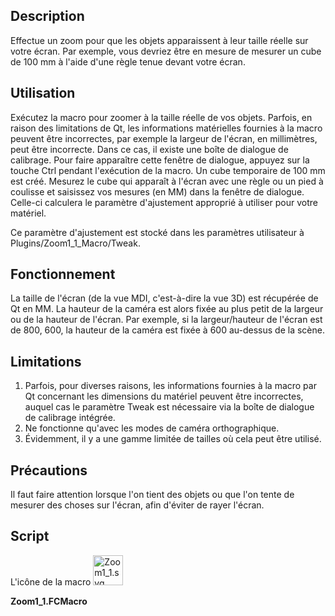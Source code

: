 <languages/>

<div class="mw-translate-fuzzy">
{{Macro/fr
|Name=Zoom 1:1
|Icon=Zoom1_1.svg
|Description=Zoom 1:1 pour que les objets apparaissent à leur taille réelle sur l'écran.
|Author=TheMarkster
|Version=1.0
|Date=2021-11-9
|FCVersion=Python3+
|Download=[https://wiki.freecadweb.org/File:Zoom1_1.svg Icône de la barre d'outils]
}}
</div>

==Description==

Effectue un zoom pour que les objets apparaissent à leur taille réelle sur votre écran. Par exemple, vous devriez être en mesure de mesurer un cube de 100 mm à l'aide d'une règle tenue devant votre écran.

<span id="How_To_Use"></span>
==Utilisation==

Exécutez la macro pour zoomer à la taille réelle de vos objets. Parfois, en raison des limitations de Qt, les informations matérielles fournies à la macro peuvent être incorrectes, par exemple la largeur de l'écran, en millimètres, peut être incorrecte. Dans ce cas, il existe une boîte de dialogue de calibrage. Pour faire apparaître cette fenêtre de dialogue, appuyez sur la touche Ctrl pendant l'exécution de la macro. Un cube temporaire de 100 mm est créé. Mesurez le cube qui apparaît à l'écran avec une règle ou un pied à coulisse et saisissez vos mesures (en MM) dans la fenêtre de dialogue. Celle-ci calculera le paramètre d'ajustement approprié à utiliser pour votre matériel.

Ce paramètre d'ajustement est stocké dans les paramètres utilisateur à Plugins/Zoom1_1_Macro/Tweak.

<span id="How_it_works"></span>
==Fonctionnement==

La taille de l'écran (de la vue MDI, c'est-à-dire la vue 3D) est récupérée de Qt en MM. La hauteur de la caméra est alors fixée au plus petit de la largeur ou de la hauteur de l'écran. Par exemple, si la largeur/hauteur de l'écran est de 800, 600, la hauteur de la caméra est fixée à 600 au-dessus de la scène.

==Limitations==

# Parfois, pour diverses raisons, les informations fournies à la macro par Qt concernant les dimensions du matériel peuvent être incorrectes, auquel cas le paramètre Tweak est nécessaire via la boîte de dialogue de calibrage intégrée.
# Ne fonctionne qu'avec les modes de caméra orthographique.
# Évidemment, il y a une gamme limitée de tailles où cela peut être utilisé.

<span id="Precautions"></span>
==Précautions==

Il faut faire attention lorsque l'on tient des objets ou que l'on tente de mesurer des choses sur l'écran, afin d'éviter de rayer l'écran.

==Script==

L'icône de la macro
[[File:Zoom1_1.svg|48px]]

'''Zoom1_1.FCMacro'''

{{MacroCode|code=
# -*- coding: utf-8 -*-
#Zoom 1:1 macro
#2021, by <TheMarkster>, based on work of kisolre
#Attempts to zoom 3D view such that objects on the screen
#appear to be their actual size
#For example, a 100mm cube should measure 100mm on your screen
#This relies on information provided by Qt about the underlying
#hardware, which Qt admits is not always reliable
#Thus we have a Tweak parameter to workaround such cases.
#Press Ctrl key while executing the macro to bring up the
#calibration dialog and set the tweak for your hardware.


import FreeCAD, FreeCADGui
from PySide import QtGui, QtCore
from pivy import coin

__version__ = "1.1"

def zoomActual(tweak=1.0):
    gv = av.graphicsView()
    height = gv.heightMM()
    width = gv.widthMM()
    node = av.getCameraNode()
    node.height.setValue(tweak*min(width,height))

doc = FreeCAD.ActiveDocument
if not doc:
    doc = FreeCAD.newDocument()
    FreeCAD.Console.PrintMessage("No document, creating one.\n")
av = FreeCADGui.activeView()
pg = FreeCAD.ParamGet("User parameter:Plugins/Zoom1_1_Macro")
tweak = pg.GetFloat("Tweak",1.0)
if hasattr(av,"graphicsView") and hasattr(av.getCameraNode(),"height"):
    zoomActual(tweak)
    modifiers = QtGui.QApplication.keyboardModifiers()
    if modifiers == QtCore.Qt.ControlModifier:
        visible = [obj for obj in doc.Objects if hasattr(obj,"ViewObject") and obj.ViewObject.Visibility == True]
        for obj in doc.Objects:
            if hasattr(obj,"ViewObject"):
                obj.ViewObject.Visibility = False
        cube = doc.addObject("Part::Box","TemporaryCalibrationCube")
        cube.Length = cube.Height = cube.Width = 100
        cube.ViewObject.DisplayMode = "Shaded"
        av.viewFront()
        doc.recompute()
        zoomActual(1.0)
        text = "\
Calibration dialog\n\
\n\
A temporary 100x100x100 mm cube has been created for this\n\
calibration. Measure this cube and enter your measurements.\n\
A tweak value will be calculated based on what you enter and \n\
will be stored in user parameters / Plugins / Zoom1_1_Macro\n\
\n\
You can move this dialog if necessary, but be sure not to zoom\n\
in or out before measuring the cube. If the cube does not fit\n\
cancel this dialog, resize the 3D view, and try again.\n\
\n\
Enter measured Cube Width or Height (in MM):\n"
        win = FreeCADGui.getMainWindow()
        title = "Zoom1_1 macro v"+__version__
        dlg = QtGui.QInputDialog()
        usertweak,ok = dlg.getDouble(win,title,text,100.0)
        doc.removeObject(cube.Name)
        for obj in visible:
            obj.ViewObject.Visibility = True
        if not ok:
            FreeCAD.Console.PrintMessage("Canceled, keeping current tweak value\n")
        else:
            tweak = usertweak/100.0
            pg.SetFloat("Tweak", tweak)
            zoomActual(tweak)
    FreeCAD.Console.PrintMessage("Zoom 1:1 macro -- Ctrl + execute to calibrate, if necessary\n")
    FreeCAD.Console.PrintMessage("Tweak = "+str(tweak)+"\n")
elif not hasattr(av.getCameraNode(),"height"):
    FreeCAD.Console.PrintError("Error: Only orthographic camera types are supported.\n")
else:
    FreeCAD.Console.PrintError("Error acquiring QGraphicsView. You might need to update your version of FreeCAD.\n")
}}